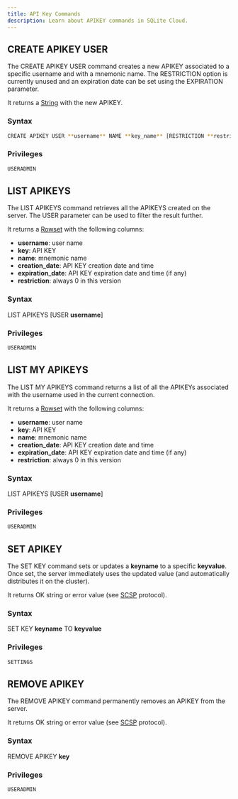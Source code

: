 ```yaml
---
title: API Key Commands
description: Learn about APIKEY commands in SQLite Cloud.
---
```

## CREATE APIKEY USER
The CREATE APIKEY USER command creates a new APIKEY associated to a specific username and with a mnemonic name. The RESTRICTION option is currently unused and an expiration date can be set using the EXPIRATION parameter.

It returns a [String](https://github.com/sqlitecloud/sdk/blob/master/PROTOCOL.md) with the new APIKEY.

### Syntax
```bash
CREATE APIKEY USER **username** NAME **key_name** [RESTRICTION **restriction_type**] [EXPIRATION **expiration_date**]
```
### Privileges
```bash
USERADMIN
```

## LIST APIKEYS
The LIST APIKEYS command retrieves all the APIKEYS created on the server. The USER parameter can be used to filter the result further.

It returns a [Rowset](https://github.com/sqlitecloud/sdk/blob/master/PROTOCOL.md) with the following columns:
* **username**: user name
* **key**: API KEY
* **name**: mnemonic name
* **creation_date**: API KEY creation date and time
* **expiration_date**: API KEY expiration date and time (if any)
* **restriction**: always 0 in this version

### Syntax
LIST APIKEYS [USER **username**]

### Privileges
```bash
USERADMIN
```

## LIST MY APIKEYS
The LIST MY APIKEYS command returns a list of all the APIKEYs associated with the username used in the current connection.

It returns a [Rowset](https://github.com/sqlitecloud/sdk/blob/master/PROTOCOL.md) with the following columns:
* **username**: user name
* **key**: API KEY
* **name**: mnemonic name
* **creation_date**: API KEY creation date and time
* **expiration_date**: API KEY expiration date and time (if any)
* **restriction**: always 0 in this version

### Syntax
LIST APIKEYS [USER **username**]

### Privileges
```bash
USERADMIN
```

## SET APIKEY
The SET KEY command sets or updates a **keyname** to a specific **keyvalue**. Once set, the server immediately uses the updated value (and automatically distributes it on the cluster).

It returns OK string or error value (see [SCSP](https://github.com/sqlitecloud/sdk/blob/master/PROTOCOL.md) protocol).


### Syntax
SET KEY **keyname** TO **keyvalue**

### Privileges
```bash
SETTINGS
```


## REMOVE APIKEY
The REMOVE APIKEY command permanently removes an APIKEY from the server.

It returns OK string or error value (see [SCSP](https://github.com/sqlitecloud/sdk/blob/master/PROTOCOL.md) protocol).


### Syntax
REMOVE APIKEY **key**

### Privileges
```bash
USERADMIN
```